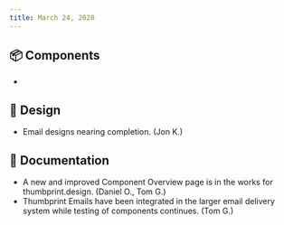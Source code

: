 ```yaml
---
title: March 24, 2020
---
```


## 📦 Components

-

## 🍭 Design

-   Email designs nearing completion. (Jon K.)

## 📖 Documentation

-   A new and improved Component Overview page is in the works for thumbprint.design. (Daniel O., Tom G.)
-   Thumbprint Emails have been integrated in the larger email delivery system while testing of components continues. (Tom G.)
